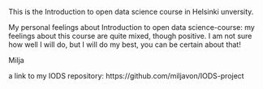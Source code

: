 This is the Introduction to open data science course in Helsinki unversity.

My personal feelings about Introduction to open data science-course: my feelings about this course are quite mixed, though positive. I am not sure how well I will do, but I will do my best, you can be certain about that!

Milja

a link to my IODS repository: https://github.com/miljavon/IODS-project


